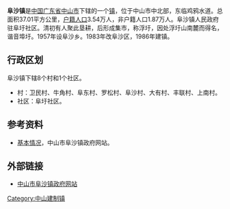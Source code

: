 {{中国乡级行政区
| 行政区全称 = 阜沙镇
| 景观照片文件名 = 
| 景观照片描述 = 
| 汉语拼音 = 
| 通用拼音 = 
| 注音符號 = 
| 其它标音类型1 = 
| 其它标音1 = 
| 其它标音类型2 = 
| 其它标音2 = 
| 其它语言类型1 = 
| 其它语言地名1 = 
| 其它语言类型2 = 
| 其它语言地名2 = 
| 上级行政区 = [[广东省|广东省]][[中山市|中山市]]
| 行政区类别 = [[镇|镇]]
| 行政区划代码 = 
| 地理坐标 = 
| 总面积 = 37.01平方公里
| 户籍人口 = 3.54万人
| 户籍人口年份 = 
| 常住人口 = 
| 常住人口年份 = 
| 人口密度 = 
| 行政区划 =  
| 官方网站 = 
| 政府驻地 = 
| 邮政编码 = 
| 毗邻行政区 = 
| 位置图文件名 = 
| 位置图描述 = 
}}
'''阜沙镇'''是[[中国|中国]][[广东省|广东省]][[中山市|中山市]]下辖的一个[[镇|镇]]，位于中山市中北部，东临鸡鸦水道。总面积37.01平方公里，[[户籍人口|户籍人口]]3.54万人，非户籍人口1.87万人。阜沙镇人民政府驻阜圩社区。清初有人聚此垦耕，后形成集市，称浮圩，因处浮圩山南麓而得名，谐音埠圩。1957年设阜沙乡。1983年改阜沙区，1986年建镇。

==行政区划==
阜沙镇下辖8个村和1个社区。
*村：卫民村、牛角村、阜东村、罗松村、阜沙村、大有村、丰联村、上南村。
*社区：阜圩社区。

==参考资料==
*[https://web.archive.org/web/20060525010911/http://www.zsfs.gov.cn/zjfs1.htm 基本情况]，中山市阜沙镇政府网站。
   
==外部链接==
*[https://web.archive.org/web/20061127061328/http://www.zsfs.gov.cn/ 中山市阜沙镇政府网站]

{{中山市行政区划}}
[[Category:中山建制镇|Category:中山建制镇]]